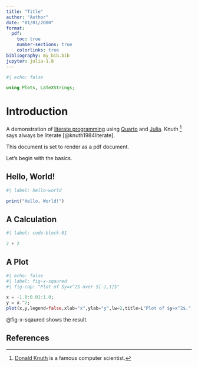 ```yaml
---
title: "Title"
author: "Author"
date: "01/01/2000"
format: 
  pdf:
    toc: true
    number-sections: true
    colorlinks: true
bibliography: my_bib.bib
jupyter: julia-1.8
---
```


```julia
#| echo: false

using Plots, LaTeXStrings;
```

# Introduction 

A demonstration of [literate programming](https://en.wikipedia.org/wiki/Literate_programming) using [Quarto](https://quarto.org/) and [Julia](https://julialang.org/). Knuth [^1] says always be literate [@knuth1984literate].

[^1]: [Donald Knuth](https://en.wikipedia.org/wiki/Donald_Knuth) is a famous computer scientist. 

This document is set to render as a pdf document. 

Let's begin with the basics. 

## Hello, World!

```julia
#| label: hello-world

print("Hello, World!")
```


## A Calculation

```julia
#| label: code-block-01

2 + 2
```


## A Plot

```julia

#| echo: false
#| label: fig-x-sqaured
#| fig-cap: "Plot of $y=x^2$ over $[-1,1]$"

x = -1.0:0.01:1.0;
y = x.^2;
plot(x,y,legend=false,xlab="x",ylab="y",lw=2,title=L"Plot of $y=x^2$.")

```

@fig-x-sqaured shows the result. 

## References

